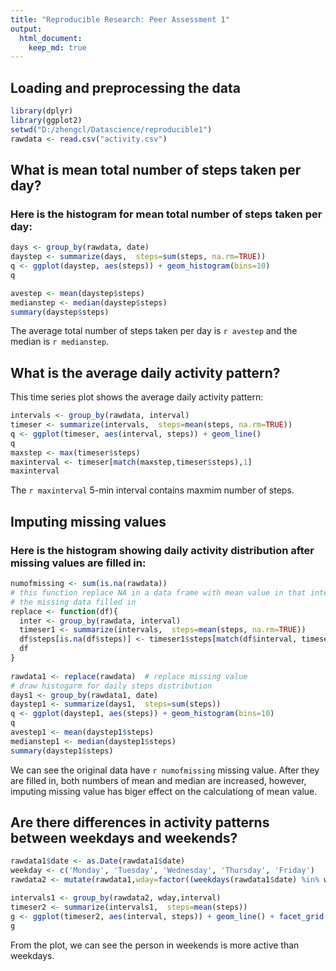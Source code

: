 ```yaml
---
title: "Reproducible Research: Peer Assessment 1"
output: 
  html_document:
    keep_md: true
---
```



## Loading and preprocessing the data
```r
library(dplyr)
library(ggplot2)
setwd("D:/zhengcl/Datascience/reproducible1")
rawdata <- read.csv("activity.csv")
```

## What is mean total number of steps taken per day?

### Here is the histogram for mean total number of steps taken per day:
```r
days <- group_by(rawdata, date)
daystep <- summarize(days,  steps=sum(steps, na.rm=TRUE))
q <- ggplot(daystep, aes(steps)) + geom_histogram(bins=10)
q   

avestep <- mean(daystep$steps)
medianstep <- median(daystep$steps)
summary(daystep$steps)
```

The average total number of steps taken per day is `r avestep` and the median is `r medianstep`. 

## What is the average daily activity pattern?

This time series plot shows the average daily activity pattern:
```r
intervals <- group_by(rawdata, interval)
timeser <- summarize(intervals,  steps=mean(steps, na.rm=TRUE))
q <- ggplot(timeser, aes(interval, steps)) + geom_line()
q
maxstep <- max(timeser$steps)
maxinterval <- timeser[match(maxstep,timeser$steps),1]
maxinterval
```
The `r maxinterval` 5-min interval contains maxmim number of steps.

## Imputing missing values

### Here is the histogram showing daily activity distribution after missing values are filled in:
```r
numofmissing <- sum(is.na(rawdata))
# this function replace NA in a data frame with mean value in that interval and return a data frame with 
# the missing data filled in
replace <- function(df){
  inter <- group_by(rawdata, interval)
  timeser1 <- summarize(intervals,  steps=mean(steps, na.rm=TRUE))
  df$steps[is.na(df$steps)] <- timeser1$steps[match(df$interval, timeser1$interval)][is.na(df$steps)]
  df
}
  
rawdata1 <- replace(rawdata)  # replace missing value
# draw histogarm for daily steps distribution  
days1 <- group_by(rawdata1, date)
daystep1 <- summarize(days1,  steps=sum(steps))
q <- ggplot(daystep1, aes(steps)) + geom_histogram(bins=10)
q
avestep1 <- mean(daystep1$steps)
medianstep1 <- median(daystep1$steps)
summary(daystep1$steps)
```
We can see the original data have `r numofmissing` missing value. After they are filled in, both numbers of mean and median are increased, however, imputing missing value has biger effect on the calculationg of mean value.   

## Are there differences in activity patterns between weekdays and weekends?
```r
rawdata1$date <- as.Date(rawdata1$date)
weekday <- c('Monday', 'Tuesday', 'Wednesday', 'Thursday', 'Friday')
rawdata2 <- mutate(rawdata1,wday=factor((weekdays(rawdata1$date) %in% weekday),levels=c(FALSE, TRUE), labels=c('weekend', 'weekday'))) 

intervals1 <- group_by(rawdata2, wday,interval)
timeser2 <- summarize(intervals1,  steps=mean(steps))
g <- ggplot(timeser2, aes(interval, steps)) + geom_line() + facet_grid(wday~ .)
g
```

From the plot, we can see the person in weekends is more active than weekdays.